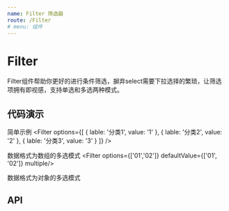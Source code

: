 ```yaml
---
name: Filter 筛选器
route: /Filter
# menu: 组件
---
```




# Filter

Filter组件帮助你更好的进行条件筛选，摒弃select需要下拉选择的繁琐，让筛选项拥有即视感，支持单选和多选两种模式。

## 代码演示

简单示例
<Playground>
    <Filter options={[
        { lable: '分类1', value: '1' }, 
        { lable: '分类2', value: '2' },
        { lable: '分类3', value: '3' }
    ]} />
</Playground>

数据格式为数组的多选模式
<Playground>
    <Filter options={['01','02']} defaultValue={['01', '02']} multiple/>
</Playground>

数据格式为对象的多选模式

<Playground>
    <Filter options={{1:'01',2:'02',3:'03'}} defaultValue={['01', '02','03']} multiple/>
</Playground>


## API

<PropsTable of={Filter} />
